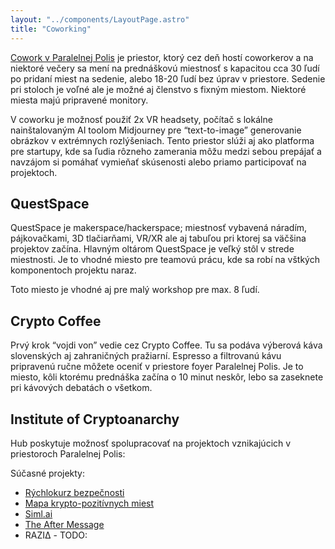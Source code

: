 ```yaml
---
layout: "../components/LayoutPage.astro"
title: "Coworking"
---
```



[Cowork v Paralelnej Polis](/kontakt) je priestor, ktorý cez deň hostí coworkerov a na niektoré večery sa mení na prednáškovú miestnosť s kapacitou cca 30 ľudí po pridaní miest na sedenie, alebo 18-20 ľudí bez úprav v priestore. Sedenie pri stoloch je voľné ale je možné aj členstvo s fixným miestom. Niektoré miesta majú pripravené monitory.

V coworku je možnosť použiť 2x VR headsety, počítač s lokálne nainštalovaným AI toolom Midjourney pre “text-to-image” generovanie obrázkov v extrémnych rozlýšeniach. Tento priestor slúži aj ako platforma pre startupy, kde sa ľudia rôzneho zamerania môžu medzi sebou prepájať a navzájom si pomáhať vymieňať skúsenosti alebo priamo participovať na projektoch.

## QuestSpace

QuestSpace je makerspace/hackerspace; miestnosť vybavená náradím, pájkovačkami, 3D tlačiarňami, VR/XR ale aj tabuľou pri ktorej sa väčšina projektov začína. Hlavným oltárom QuestSpace je veľký stôl v strede miestnosti. Je to vhodné miesto pre teamovú prácu, kde sa robí na vštkých komponentoch projektu naraz.

Toto miesto je vhodné aj pre malý workshop pre max. 8 ľudí.

## Crypto Coffee

Prvý krok “vojdi von” vedie cez Crypto Coffee. Tu sa podáva výberová káva slovenských aj zahraničných pražiarní. Espresso a filtrovanú kávu pripravenú ručne môžete oceniť v priestore foyer Paralelnej Polis. Je to miesto, kôli ktorému prednáška začína o 10 minut neskôr, lebo sa zaseknete pri kávových debatách o všetkom.

## Institute of Cryptoanarchy

Hub poskytuje možnosť spolupracovať na projektoch vznikajúcich v priestoroch Paralelnej Polis:

Súčasné projekty:

- [Rýchlokurz bezpečnosti](/rychlokurz-bezpecnosti)
- [Mapa krypto-pozitívnych miest](/mapa)
- [Siml.ai](https://www.siml.ai/)
- [The After Message](https://www.tams.wtf/)
- RAZIΔ - TODO:

<CardPrenajom />
